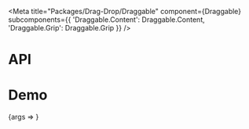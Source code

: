 
<Meta
  title="Packages/Drag-Drop/Draggable"
  component={Draggable}
  subcomponents={{
    'Draggable.Content': Draggable.Content,
    'Draggable.Grip': Draggable.Grip
  }}
/>

# API

<ArgsTable />

# Demo

<Canvas>
  <Story
    name="Draggable"
    args={{
      label: 'Label',
      caption: 'Caption',
      hasAction: false
    }}
    argTypes={{
      label: { control: { type: 'string' }, table: { category: 'Story' } },
      caption: { control: { type: 'string' }, table: { category: 'Story' } },
      hasAction: { control: { type: 'boolean' }, table: { category: 'Story' } },
      isFocusable: { control: { type: 'boolean' }, table: { category: 'Story' } }
    }}
  >
    {args => <DraggableStory {...args} />}
  </Story>
</Canvas>
